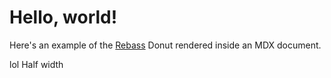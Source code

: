 
# Hello, world!

Here's an example of the [Rebass](https://jxnblk.com/rebass)
Donut rendered inside an MDX document.

<Flex>
    <Box width={1 / 2} px={2}>
      lol
    </Box>
    <Box width={1 / 2} px={2}>
      Half width
    </Box>
  </Flex>

